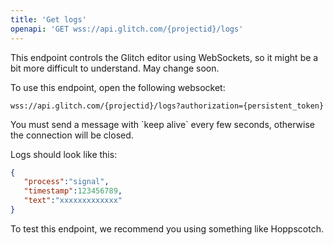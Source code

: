 ```yaml
---
title: 'Get logs'
openapi: 'GET wss://api.glitch.com/{projectid}/logs'
---
```


This endpoint controls the Glitch editor using WebSockets, so it might be a bit more difficult to understand. May change soon.

To use this endpoint, open the following websocket:

```
wss://api.glitch.com/{projectid}/logs?authorization={persistent_token}
```

<Note>
You must send a message with `keep alive` every few seconds, otherwise the connection will be closed.
</Note>

Logs should look like this:

```json
{
   "process":"signal",
   "timestamp":123456789,
   "text":"xxxxxxxxxxxxx"
}
```

To test this endpoint, we recommend you using something like Hoppscotch.
